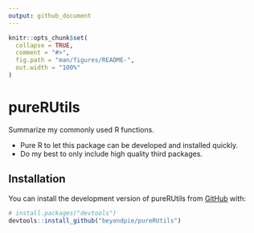 ```yaml
---
output: github_document
---
```


<!-- README.md is generated from README.Rmd. Please edit that file -->

```r
knitr::opts_chunk$set(
  collapse = TRUE,
  comment = "#>",
  fig.path = "man/figures/README-",
  out.width = "100%"
)
```

# pureRUtils

<!-- badges: start -->
<!-- badges: end -->

Summarize my commonly used R functions.

- Pure R to let this package can be developed and installed quickly.
- Do my best to only include high quality third packages.

## Installation

You can install the development version of pureRUtils from [GitHub](https://github.com/beyondpie/pureRUtils) with:

``` r
# install.packages("devtools")
devtools::install_github("beyondpie/pureRUtils")
```
